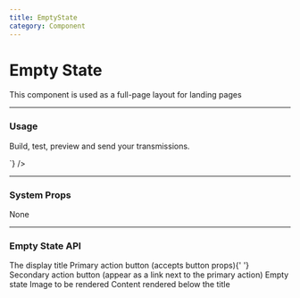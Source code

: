 ```yaml
---
title: EmptyState
category: Component
---
```



# Empty State

This component is used as a full-page layout for landing pages

---

### Usage

<LiveCode>
  <LiveCode.Content
    title="Without an image"
    code={`
      <EmptyState
        title="Manage your email templates"
        primaryAction={{
          content: 'Create Template'
        }}
        secondaryAction={{ content: 'Learn More'}}
      >
        <p>Build, test, preview and send your transmissions.</p>
      </EmptyState>
    `}
  />
</LiveCode>

---

### System Props

None

---

### Empty State API

<Prop name="title" type="string">
  The display title
</Prop>
<Prop name="primaryAction" type="object">
  Primary action button (accepts button props){' '}
</Prop>
<Prop name="secondaryAction" type="object">
  Secondary action button (appear as a link next to the primary action)
</Prop>
<Prop name="image" type="function | element">
  Empty state Image to be rendered
</Prop>
<Prop name="children" type="React node">
  Content rendered below the title
</Prop>
